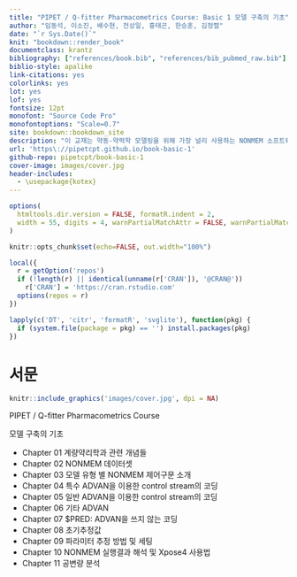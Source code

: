 ```yaml
--- 
title: "PIPET / Q-fitter Pharmacometrics Course: Basic 1 모델 구축의 기초"
author: "임동석, 이소진, 배수현, 전상일, 홍태곤, 한승훈, 김정렬"
date: "`r Sys.Date()`"
knit: "bookdown::render_book"
documentclass: krantz
bibliography: ["references/book.bib", "references/bib_pubmed_raw.bib"]
biblio-style: apalike
link-citations: yes
colorlinks: yes
lot: yes
lof: yes
fontsize: 12pt
monofont: "Source Code Pro"
monofontoptions: "Scale=0.7"
site: bookdown::bookdown_site
description: "이 교재는 약동-약력학 모델링을 위해 가장 널리 사용하는 NONMEM 소프트웨어를 활용하기 위에 알아야 하는 기본개념들과 그 사용법을 소개하기 위하여 만들어졌다."
url: 'https\://pipetcpt.github.io/book-basic-1'
github-repo: pipetcpt/book-basic-1
cover-image: images/cover.jpg
header-includes:
  - \usepackage{kotex}
---
```


```r
options(
  htmltools.dir.version = FALSE, formatR.indent = 2,
  width = 55, digits = 4, warnPartialMatchAttr = FALSE, warnPartialMatchDollar = FALSE
)

knitr::opts_chunk$set(echo=FALSE, out.width="100%")

local({
  r = getOption('repos')
  if (!length(r) || identical(unname(r['CRAN']), '@CRAN@'))
    r['CRAN'] = 'https://cran.rstudio.com' 
  options(repos = r)
})

lapply(c('DT', 'citr', 'formatR', 'svglite'), function(pkg) {
  if (system.file(package = pkg) == '') install.packages(pkg)
})
```

# 서문 {-}

```r
knitr::include_graphics('images/cover.jpg', dpi = NA)
```

PIPET / Q-fitter Pharmacometrics Course

모델 구축의 기초

- Chapter 01 계량약리학과 관련 개념들
- Chapter 02 NONMEM 데이터셋 
- Chapter 03 모델 유형 별 NONMEM 제어구문 소개 
- Chapter 04 특수 ADVAN을 이용한 control stream의 코딩 
- Chapter 05 일반 ADVAN을 이용한 control stream의 코딩 
- Chapter 06 기타 ADVAN 
- Chapter 07 $PRED: ADVAN을 쓰지 않는 코딩 
- Chapter 08 초기추정값 
- Chapter 09 파라미터 추정 방법 및 세팅 
- Chapter 10 NONMEM 실행결과 해석 및 Xpose4 사용법
- Chapter 11 공변량 분석
